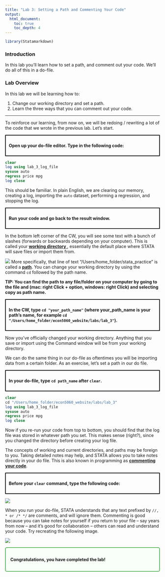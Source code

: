 ```yaml
---
title: "Lab 3: Setting a Path and Commenting Your Code"
output: 
  html_document:
    toc: true
    toc_depth: 4
---
```


```r
library(Statamarkdown)
```

### Introduction
In this lab you'll learn how to set a path, and comment out your code. We'll do all of this in a do-file.

### Lab Overview
In this lab we will be learning how to:

1. Change our working directory and set a path.
2. Learn the three ways that you can comment out your code.

<hr></hr>

To reinforce our learning, from now on, we will be redoing / rewriting a lot of the code that we wrote in the previous lab. Let's start.

<div style="border: 2px solid black; padding: 10px; margin: 10px 0;">
<strong>Open up your do-file editor. Type in the following code:</strong>
</div>

```stata
clear
log using lab_3_log_file
sysuse auto
regress price mpg
log close
```
This should be familiar. In plain English, we are clearing our memory, creating a log, importing the `auto` dataset, performing a regression, and stopping the log.  

<div style="border: 2px solid black; padding: 10px; margin: 10px 0;">
<strong>Run your code and go back to the result window.</strong>
</div>

In the bottom left corner of the CW, you will see some text with a bunch of slashes (forwards or backwards depending on your computer). This is called your <strong><a href=cheatsheets.html target = "_blank"> working directory </a></strong>, essentially the default place where STATA will save files or import them from.  

![](/Users/home_folder/econ5060_website/images/lab 3/Picture1.png)
More specifically, that line of text “/Users/home_folder/stata_practice” is called a <strong><a href=cheatsheets.html target="_blank">path</a></strong>. You can change your working directory by using the command `cd` followed by the path name. 

<strong>TIP: You can find the path to any file/folder on your computer by going to the file and (mac: right Click + option, windows: right Click) and selecting copy as path name.</strong>

<div style="border: 2px solid black; padding: 10px; margin: 10px 0;">
<strong>In the CW, type `cd "your_path_name"` (where your_path_name is your path's name, for example `cd "/Users/home_folder/econ5060_website/labs/lab_3"`).</strong>
</div>

Now you’ve officially changed your working directory. Anything that you save or import using the Command window will be from your working directory.  

We can do the same thing in our do-file as oftentimes you will be importing data from a certain folder. As an exercise, let’s set a path in our do file. 

<div style="border: 2px solid black; padding: 10px; margin: 10px 0;">
<strong>In your do-file, type `cd path_name` after `clear`.</strong>
</div>

```stata
clear
cd "/Users/home_folder/econ5060_website/labs/lab_3"
log using lab_3_log_file
sysuse auto
regress price mpg
log close
```

Now if you re-run your code from top to bottom, you should find that the log file was stored in whatever path you set. This makes sense (right?), since you changed the directory before creating your log file.   

The concepts of working and current directories, and paths may be foreign to you. Taking detailed notes may help, and STATA allows you to take notes directly in your do file. This is also known in programming as <strong> <a href=cheatsheets.html target="_blank">commenting your code</a></strong>.  

<div style="border: 2px solid black; padding: 10px; margin: 10px 0;">
<strong>Before your `clear` command, type the following code:</strong>
</div>

![](/Users/home_folder/econ5060_website/images/lab 3/Picture2.png)

When you run your do-file, STATA understands that any text prefixed by `//, * or /* */` are comments, and will ignore them. 
Commenting is good because you can take notes for yourself if you return to your file – say years from now – and it’s good for collaboration – others can read and understand your code. Try recreating the following image.

![](/Users/home_folder/econ5060_website/images/lab 3/Picture3.png)

<div style="border: 2px solid #4CAF50; padding: 15px; border-radius: 5px; background-color: #f9fff9;">
<b>Congratulations, you have completed the lab!</b>
</div>

<div class="tocify-extend-page" data-unique="tocify-extend-page" style="height: 0;"></div>
